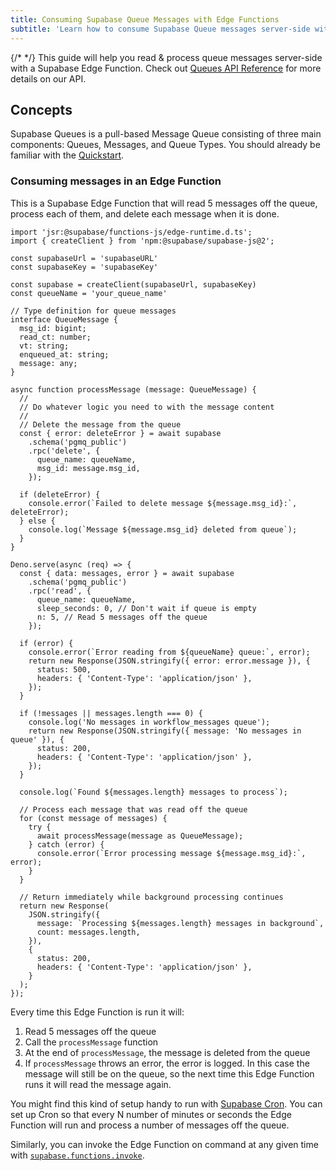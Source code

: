 ```yaml
---
title: Consuming Supabase Queue Messages with Edge Functions
subtitle: 'Learn how to consume Supabase Queue messages server-side with a Supabase Edge Function'
---
```


{/* <!-- vale off --> */}
This guide will help you read & process queue messages server-side with a Supabase Edge Function. Check out [Queues API Reference](/docs/guides/queues/api) for more details on our API.

## Concepts

Supabase Queues is a pull-based Message Queue consisting of three main components: Queues, Messages, and Queue Types. You should already be familiar with the [Quickstart](https://supabase.com/docs/guides/queues/quickstart).

### Consuming messages in an Edge Function

This is a Supabase Edge Function that will read 5 messages off the queue, process each of them, and delete each message when it is done.

```tsx
import 'jsr:@supabase/functions-js/edge-runtime.d.ts';
import { createClient } from 'npm:@supabase/supabase-js@2';

const supabaseUrl = 'supabaseURL'
const supabaseKey = 'supabaseKey'

const supabase = createClient(supabaseUrl, supabaseKey)
const queueName = 'your_queue_name'

// Type definition for queue messages
interface QueueMessage {
  msg_id: bigint;
  read_ct: number;
  vt: string;
  enqueued_at: string;
  message: any;
}

async function processMessage (message: QueueMessage) {
  //
  // Do whatever logic you need to with the message content
  //
  // Delete the message from the queue
  const { error: deleteError } = await supabase
    .schema('pgmq_public')
    .rpc('delete', {
      queue_name: queueName,
      msg_id: message.msg_id,
    });

  if (deleteError) {
    console.error(`Failed to delete message ${message.msg_id}:`, deleteError);
  } else {
    console.log(`Message ${message.msg_id} deleted from queue`);
  }
}

Deno.serve(async (req) => {
  const { data: messages, error } = await supabase
    .schema('pgmq_public')
    .rpc('read', {
      queue_name: queueName,
      sleep_seconds: 0, // Don't wait if queue is empty
      n: 5, // Read 5 messages off the queue
    });

  if (error) {
    console.error(`Error reading from ${queueName} queue:`, error);
    return new Response(JSON.stringify({ error: error.message }), {
      status: 500,
      headers: { 'Content-Type': 'application/json' },
    });
  }

  if (!messages || messages.length === 0) {
    console.log('No messages in workflow_messages queue');
    return new Response(JSON.stringify({ message: 'No messages in queue' }), {
      status: 200,
      headers: { 'Content-Type': 'application/json' },
    });
  }

  console.log(`Found ${messages.length} messages to process`);

  // Process each message that was read off the queue
  for (const message of messages) {
    try {
      await processMessage(message as QueueMessage);
    } catch (error) {
      console.error(`Error processing message ${message.msg_id}:`, error);
    }
  }

  // Return immediately while background processing continues
  return new Response(
    JSON.stringify({
      message: `Processing ${messages.length} messages in background`,
      count: messages.length,
    }),
    {
      status: 200,
      headers: { 'Content-Type': 'application/json' },
    }
  );
});
```

Every time this Edge Function is run it will:

1. Read 5 messages off the queue
1. Call the `processMessage` function
1. At the end of `processMessage`, the message is deleted from the queue
1. If `processMessage` throws an error, the error is logged. In this case the message will still be on the queue, so the next time this Edge Function runs it will read the message again.

You might find this kind of setup handy to run with [Supabase Cron](/docs/guides/cron). You can set up Cron so that every N number of minutes or seconds the Edge Function will run and process a number of messages off the queue.

Similarly, you can invoke the Edge Function on command at any given time with [`supabase.functions.invoke`](/docs/guides/functions/quickstart-dashboard#usage).
